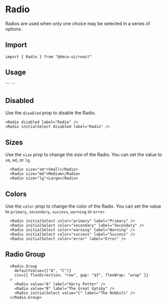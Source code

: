 
# Radio
Radios are used when only one choice may be selected in a series of options.

## Import
```
import { Radio } from "@deca-ui/react"
```

## Usage
<ComponentWrapper>
  <Radio initialSelect label="Radio" />
</ComponentWrapper>
```
<Radio initialSelect label="Radio" />
```

## Disabled
Use the `disabled` prop to disable the Radio.
<ComponentWrapper>
  <Radio disabled label="Radio" />
  <Radio initialSelect disabled label="Radio" />
</ComponentWrapper>
```
<Radio disabled label="Radio" />
<Radio initialSelect disabled label="Radio" />
```

## Sizes
Use the `size` prop to change the size of the Radio. You can set the value to `sm`, `md`, or `lg`.
<ComponentWrapper>
  <Radio size="sm" initialSelect label="Small" />
  <Radio size="md" initialSelect label="Medium" />
  <Radio size="lg" initialSelect label="Large" />
</ComponentWrapper>

```
  <Radio size="sm">Small</Radio>
  <Radio size="md">Medium</Radio>
  <Radio size="lg">Large</Radio>
```

## Colors
Use the `color` prop to change the color of the Radio. You can set the value to `primary`, `secondary`, `success`, `warning` or `error`.
<ComponentWrapper>
  <Radio initialSelect color="primary" label="Primary" />
  <Radio initialSelect color="secondary" label="Secondary" />
  <Radio initialSelect color="success" label="Success" />
  <Radio initialSelect color="warning" label="Warning" />
  <Radio initialSelect color="error" label="Error" />
</ComponentWrapper>

```
  <Radio initialSelect color="primary" label="Primary" />
  <Radio initialSelect color="secondary" label="Secondary" />
  <Radio initialSelect color="warning" label="Warning" />
  <Radio initialSelect color="success" label="Success" />
  <Radio initialSelect color="error" label="Error" />
```

## Radio Group

<ComponentWrapper>
  <Radio.Group defaultValue={["A", "C"]} css={{ flexDirection: "row", gap: "$3", flexWrap: "wrap" }}>
    <Radio initialSelect value="A" label="Harry Potter" />
    <Radio initialSelect value="B" label="The Great Gatsby" />
    <Radio initialSelect value="C" label="The Hobbits" />
  </Radio.Group>
</ComponentWrapper>

```
  <Radio.Group
    defaultValue={["A", "C"]}
    css={{ flexDirection: "row", gap: "$3", flexWrap: "wrap" }}
  >
    <Radio value="A" label="Harry Potter" />
    <Radio value="B" label="The Great Gatsby" />
    <Radio initialSelect value="C" label="The Hobbits" />
  </Radio.Group>
```

